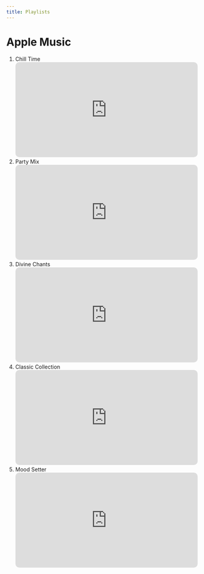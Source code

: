 ```yaml
---
title: Playlists
---
```


# Apple Music
1. Chill Time  
   <iframe allow="autoplay *; encrypted-media *; fullscreen *; clipboard-write" frameborder="0" height="250" style="width:100%;max-width:660px;overflow:hidden;border-radius:10px;" sandbox="allow-forms allow-popups allow-same-origin allow-scripts allow-storage-access-by-user-activation allow-top-navigation-by-user-activation" src="https://embed.music.apple.com/in/playlist/chill-time/pl.u-11zBJ7afNDbqyJ9"></iframe>
2. Party Mix  
    <iframe allow="autoplay *; encrypted-media *; fullscreen *; clipboard-write" frameborder="0" height="250" style="width:100%;max-width:660px;overflow:hidden;border-radius:10px;" sandbox="allow-forms allow-popups allow-same-origin allow-scripts allow-storage-access-by-user-activation allow-top-navigation-by-user-activation" src="https://embed.music.apple.com/in/playlist/party/pl.u-d2b05ZYsL04o9R2"></iframe>
3. Divine Chants 
   <iframe allow="autoplay *; encrypted-media *; fullscreen *; clipboard-write" frameborder="0" height="250" style="width:100%;max-width:660px;overflow:hidden;border-radius:10px;" sandbox="allow-forms allow-popups allow-same-origin allow-scripts allow-storage-access-by-user-activation allow-top-navigation-by-user-activation" src="https://embed.music.apple.com/in/playlist/divine/pl.u-e98lGaDHaxdVrA0"></iframe>
4. Classic Collection  
   <iframe allow="autoplay *; encrypted-media *; fullscreen *; clipboard-write" frameborder="0" height="250" style="width:100%;max-width:660px;overflow:hidden;border-radius:10px;" sandbox="allow-forms allow-popups allow-same-origin allow-scripts allow-storage-access-by-user-activation allow-top-navigation-by-user-activation" src="https://embed.music.apple.com/in/playlist/banger-classics/pl.u-e98lGpKcaxdVrA0"></iframe>
5. Mood Setter  
   <iframe allow="autoplay *; encrypted-media *; fullscreen *; clipboard-write" frameborder="0" height="250" style="width:100%;max-width:660px;overflow:hidden;border-radius:10px;" sandbox="allow-forms allow-popups allow-same-origin allow-scripts allow-storage-access-by-user-activation allow-top-navigation-by-user-activation" src="https://embed.music.apple.com/in/playlist/mahaul/pl.u-e98lG89FaxdVrA0"></iframe>